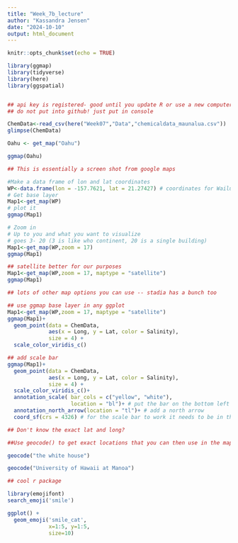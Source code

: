 ```yaml
---
title: "Week_7b_lecture"
author: "Kassandra Jensen"
date: "2024-10-10"
output: html_document
---
```


```r
knitr::opts_chunk$set(echo = TRUE)
```

```r
library(ggmap)
library(tidyverse)
library(here)
library(ggspatial)


## api key is registered- good until you update R or use a new computer
## do not put into github! just put in console

ChemData<-read_csv(here("Week07","Data","chemicaldata_maunalua.csv"))
glimpse(ChemData)

Oahu <- get_map("Oahu")

ggmap(Oahu)

## This is essentially a screen shot from google maps

#Make a data frame of lon and lat coordinates
WP<-data.frame(lon = -157.7621, lat = 21.27427) # coordinates for Wailupe
# Get base layer
Map1<-get_map(WP)
# plot it
ggmap(Map1)

# Zoom in 
# Up to you and what you want to visualize
# goes 3- 20 (3 is like who continent, 20 is a single building)
Map1<-get_map(WP,zoom = 17)
ggmap(Map1)

## satellite better for our purposes
Map1<-get_map(WP,zoom = 17, maptype = "satellite")
ggmap(Map1)

## lots of other map options you can use -- stadia has a bunch too

## use ggmap base layer in any ggplot
Map1<-get_map(WP,zoom = 17, maptype = "satellite") 
ggmap(Map1)+
  geom_point(data = ChemData,
             aes(x = Long, y = Lat, color = Salinity),
             size = 4) +
  scale_color_viridis_c()

## add scale bar
ggmap(Map1)+
  geom_point(data = ChemData, 
             aes(x = Long, y = Lat, color = Salinity), 
             size = 4) + 
  scale_color_viridis_c()+
  annotation_scale( bar_cols = c("yellow", "white"),
                    location = "bl")+ # put the bar on the bottom left and make the colors yellow and white
  annotation_north_arrow(location = "tl")+ # add a north arrow
  coord_sf(crs = 4326) # for the scale bar to work it needs to be in this coordinate system - this is a typical coordinate reference system for a GPS (WGS84)
```

```r
## Don't know the exact lat and long?

##Use geocode() to get exact locations that you can then use in the maps.

geocode("the white house")

geocode("University of Hawaii at Manoa")

```
```r
## cool r package

library(emojifont)
search_emoji('smile')

ggplot() + 
  geom_emoji('smile_cat', 
             x=1:5, y=1:5, 
             size=10)
```


